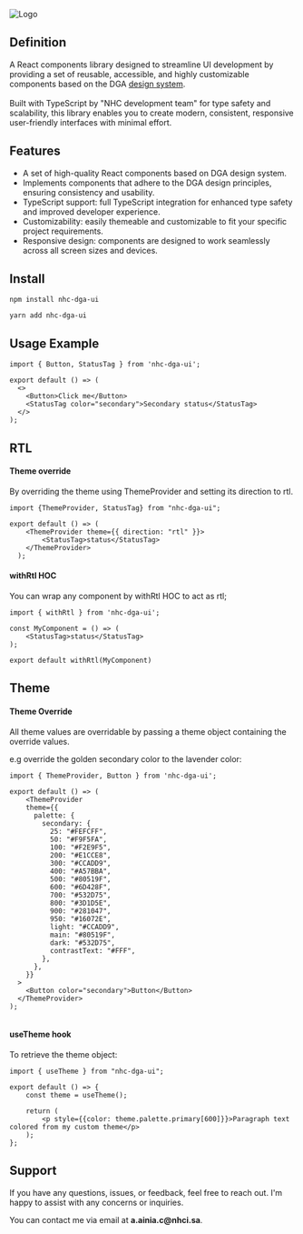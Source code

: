 ![Logo](https://i.ibb.co/6ZrRpQ6/logo.png)

## Definition
A React components library designed to streamline UI development by providing a set of reusable, accessible, and highly customizable components based on the DGA [design system](https://design.dga.gov.sa). <br/><br/>
Built with TypeScript by "NHC development team" for type safety and scalability, this library enables you to create modern, consistent, responsive user-friendly interfaces with minimal effort.

## Features
- A set of high-quality React components based on DGA design system.
- Implements components that adhere to the DGA design principles, ensuring consistency and usability.
- TypeScript support: full TypeScript integration for enhanced type safety and improved developer experience.
- Customizability: easily themeable and customizable to fit your specific project requirements.
- Responsive design: components are designed to work seamlessly across all screen sizes and devices.

## Install
```
npm install nhc-dga-ui
```
```
yarn add nhc-dga-ui
```


## Usage Example
```
import { Button, StatusTag } from 'nhc-dga-ui';

export default () => (
  <>
    <Button>Click me</Button>
    <StatusTag color="secondary">Secondary status</StatusTag>
  </>
);
```

## RTL
#### Theme override
By overriding the theme using ThemeProvider and setting its direction to rtl.
```
import {ThemeProvider, StatusTag} from "nhc-dga-ui";

export default () => (
    <ThemeProvider theme={{ direction: "rtl" }}>
        <StatusTag>status</StatusTag>
    </ThemeProvider>
  );

```

#### withRtl HOC
You can wrap any component by withRtl HOC to act as rtl;

```
import { withRtl } from 'nhc-dga-ui';

const MyComponent = () => (
    <StatusTag>status</StatusTag>
);

export default withRtl(MyComponent)
```

## Theme
#### Theme Override
All theme values are overridable by passing a theme object containing the override values.

e.g override the golden secondary color to the lavender color:
```
import { ThemeProvider, Button } from 'nhc-dga-ui';

export default () => (
    <ThemeProvider
    theme={{
      palette: {
        secondary: {
          25: "#FEFCFF",
          50: "#F9F5FA",
          100: "#F2E9F5",
          200: "#E1CCE8",
          300: "#CCADD9",
          400: "#A57BBA",
          500: "#80519F",
          600: "#6D428F",
          700: "#532D75",
          800: "#3D1D5E",
          900: "#281047",
          950: "#16072E",
          light: "#CCADD9",
          main: "#80519F",
          dark: "#532D75",
          contrastText: "#FFF",
        },
      },
    }}
  >
    <Button color="secondary">Button</Button>
  </ThemeProvider>
);
  
```
#### useTheme hook
To retrieve the theme object:
```
import { useTheme } from "nhc-dga-ui";

export default () => {
    const theme = useTheme();

    return (
        <p style={{color: theme.palette.primary[600]}}>Paragraph text colored from my custom theme</p>
    );
};
```

## Support
If you have any questions, issues, or feedback, feel free to reach out. I'm happy to assist with any concerns or inquiries.

You can contact me via email at __a.ainia.c@nhci.sa__.